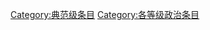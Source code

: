 {{Articles by Quality| topic=政治|project=政治|format=TOC}}
{{Wikipedia category}}
{{emptycat}}
[[Category:典范级条目|Category:典范级条目]]
[[Category:各等级政治条目|Category:各等级政治条目]]